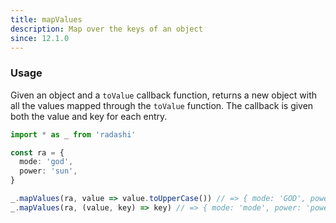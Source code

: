 ```yaml
---
title: mapValues
description: Map over the keys of an object
since: 12.1.0
---
```


### Usage

Given an object and a `toValue` callback function, returns a new object with all the values
mapped through the `toValue` function. The callback is given both the value and key for each entry.

```ts
import * as _ from 'radashi'

const ra = {
  mode: 'god',
  power: 'sun',
}

_.mapValues(ra, value => value.toUpperCase()) // => { mode: 'GOD', power: 'SUN' }
_.mapValues(ra, (value, key) => key) // => { mode: 'mode', power: 'power' }
```
